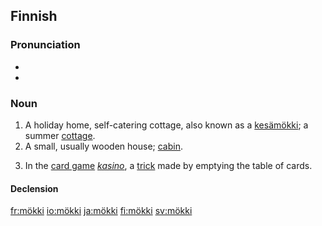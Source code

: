 ==Finnish==
{{Finnish index|m|ö}}

===Pronunciation===
* {{IPA|lang=fi|[ˈmø̞kːi]}}
* {{hyphenation|mök|ki}}

===Noun===
{{fi-noun}}

# A holiday home, self-catering cottage, also known as a [[kesämökki]]; a summer [[cottage]].
# A small, usually wooden house; [[cabin]].
# {{card games|lang=fi}} In the [[card game]] ''[[kasino#Finnish|kasino]]'', a [[trick]] made by emptying the table of cards.

====Declension====
{{fi-decl-tuoli|mö|kk|k|ä}}

[[fr:mökki]]
[[io:mökki]]
[[ja:mökki]]
[[fi:mökki]]
[[sv:mökki]]